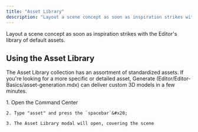 ```yaml
---
title: "Asset Library"
description: "Layout a scene concept as soon as inspiration strikes with the Editor's library of default assets."
---
```


Layout a scene concept as soon as inspiration strikes with the Editor's library of default assets.

## Using the Asset Library

The Asset Library collection has an assortment of standardized assets. If you're looking for a more specific or detailed asset, Generate (Editor/Editor-Basics/asset-generation.mdx) can deliver custom 3D models in a few minutes. &#x20;

<AccordionGroup>
  <Accordion title="Accessing the Asset Library" defaultOpen={false}>
    1. Open the Command Center&#x20;

    2. Type "asset" and press the `spacebar`&#x20;

    3. The Asset Library modal will open, covering the scene
  </Accordion>

  <Accordion title="Adding library assets to a scene" defaultOpen={false}>

  </Accordion>
</AccordionGroup>

##